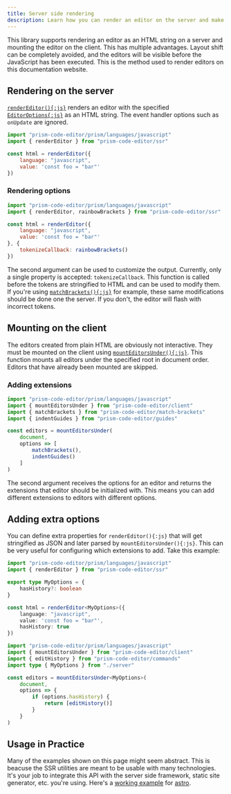 ```yaml
---
title: Server side rendering
description: Learn how you can render an editor on the server and make it interactive on the client.
---
```



This library supports rendering an editor as an HTML string on a server and mounting the editor on the client. This has multiple advantages. Layout shift can be completely avoided, and the editors will be visible before the JavaScript has been executed. This is the method used to render editors on this documentation website.

## Rendering on the server

[`renderEditor(){:js}`](/api-reference/ssr/f-rendereditor) renders an editor with the specified [`EditorOptions{:js}`](/api-reference/index/t-editoroptions) as an HTML string. The event handler options such as `onUpdate` are ignored.

```js editor
import "prism-code-editor/prism/languages/javascript"
import { renderEditor } from "prism-code-editor/ssr"

const html = renderEditor({
	language: "javascript",
	value: 'const foo = "bar"'
})
```

### Rendering options

```js editor
import "prism-code-editor/prism/languages/javascript"
import { renderEditor, rainbowBrackets } from "prism-code-editor/ssr"

const html = renderEditor({
	language: "javascript",
	value: 'const foo = "bar"'
}, {
	tokenizeCallback: rainbowBrackets()
})
```

The second argument can be used to customize the output. Currently, only a single property is accepted: `tokenizeCallback`. This function is called before the tokens are stringified to HTML and can be used to modify them. If you're using [`matchBrackets(){:js}`](/api-reference/match-brackets/f-matchbrackets) for example, these same modifications should be done one the server. If you don't, the editor will flash with incorrect tokens.

## Mounting on the client

The editors created from plain HTML are obviously not interactive. They must be mounted on the client using [`mountEditorsUnder(){:js}`](/api-reference/client/f-mounteditorsunder). This function mounts all editors under the specified root in document order. Editors that have already been mounted are skipped.

### Adding extensions

```js editor
import "prism-code-editor/prism/languages/javascript"
import { mountEditorsUnder } from "prism-code-editor/client"
import { matchBrackets } from "prism-code-editor/match-brackets"
import { indentGuides } from "prism-code-editor/guides"

const editors = mountEditorsUnder(
	document,
	options => [
		matchBrackets(),
		indentGuides()
	]
)
```

The second argument receives the options for an editor and returns the extensions that editor should be initialized with. This means you can add different extensions to editors with different options.

## Adding extra options

You can define extra properties for `renderEditor(){:js}` that will get stringified as JSON and later parsed by `mountEditorsUnder(){:js}`. This can be very useful for configuring which extensions to add. Take this example:

```ts editor file="server.ts"
import "prism-code-editor/prism/languages/javascript"
import { renderEditor } from "prism-code-editor/ssr"

export type MyOptions = {
	hasHistory?: boolean
}

const html = renderEditor<MyOptions>({
	language: "javascript",
	value: 'const foo = "bar"',
	hasHistory: true
})
```

```ts editor file="client.ts"
import "prism-code-editor/prism/languages/javascript"
import { mountEditorsUnder } from "prism-code-editor/client"
import { editHistory } from "prism-code-editor/commands"
import type { MyOptions } from "./server"

const editors = mountEditorsUnder<MyOptions>(
	document,
	options => {
		if (options.hasHistory) {
			return [editHistory()]
		}
	}
)
```

## Usage in Practice

Many of the examples shown on this page might seem abstract. This is beacuse the SSR utilities are meant to be usable with many technologies. It's your job to integrate this API with the server side framework, static site generator, etc. you're using. Here's a [working example](https://stackblitz.com/edit/withastro-astro-yfajet?file=src%2Fcomponents%2Fmount.ts,src%2Fcomponents%2Fextensions.ts,src%2Fcomponents%2FEditor.astro) for [astro](https://astro.build).
